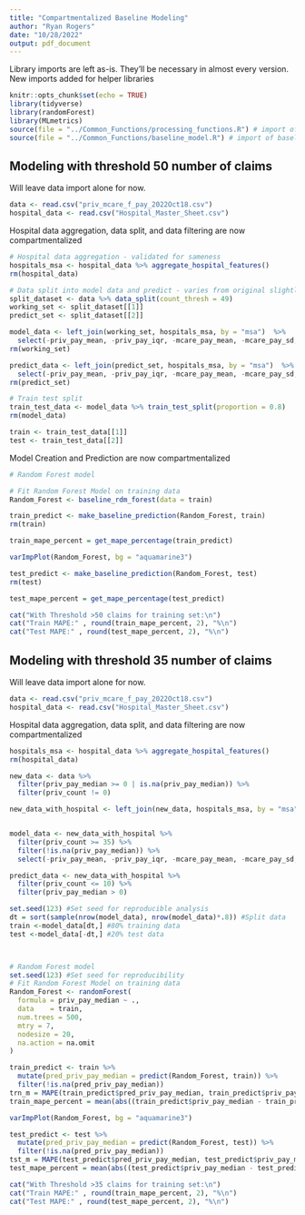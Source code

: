 ```yaml
---
title: "Compartmentalized Baseline Modeling"
author: "Ryan Rogers"
date: "10/28/2022"
output: pdf_document
---
```


Library imports are left as-is. They'll be necessary in almost every version. New imports added for helper libraries

```r
knitr::opts_chunk$set(echo = TRUE)
library(tidyverse)
library(randomForest)
library(MLmetrics)
source(file = "../Common_Functions/processing_functions.R") # import of data_split transformation
source(file = "../Common_Functions/baseline_model.R") # import of baseline model
```

## Modeling with threshold 50 number of claims

Will leave data import alone for now.

```r
data <- read.csv("priv_mcare_f_pay_2022Oct18.csv")
hospital_data <- read.csv("Hospital_Master_Sheet.csv")
```

Hospital data aggregation, data split, and data filtering are now compartmentalized

```r
# Hospital data aggregation - validated for sameness
hospitals_msa <- hospital_data %>% aggregate_hospital_features()
rm(hospital_data)

# Data split into model data and predict - varies from original slightly
split_dataset <- data %>% data_split(count_thresh = 49)
working_set <- split_dataset[[1]]
predict_set <- split_dataset[[2]]

model_data <- left_join(working_set, hospitals_msa, by = "msa")  %>%
  select(-priv_pay_mean, -priv_pay_iqr, -mcare_pay_mean, -mcare_pay_sd, -Urban, -msa)
rm(working_set)

predict_data <- left_join(predict_set, hospitals_msa, by = "msa")  %>%
  select(-priv_pay_mean, -priv_pay_iqr, -mcare_pay_mean, -mcare_pay_sd, -Urban, -msa)
rm(predict_set)

# Train test split
train_test_data <- model_data %>% train_test_split(proportion = 0.8)
rm(model_data)

train <- train_test_data[[1]]
test <- train_test_data[[2]]

```

Model Creation and Prediction are now compartmentalized

```r
# Random Forest model

# Fit Random Forest Model on training data
Random_Forest <- baseline_rdm_forest(data = train)

train_predict <- make_baseline_prediction(Random_Forest, train)
rm(train)

train_mape_percent = get_mape_percentage(train_predict)
```


```r
varImpPlot(Random_Forest, bg = "aquamarine3")

```


```r
test_predict <- make_baseline_prediction(Random_Forest, test)
rm(test)

test_mape_percent = get_mape_percentage(test_predict)
```

```r
cat("With Threshold >50 claims for training set:\n")
cat("Train MAPE:" , round(train_mape_percent, 2), "%\n")
cat("Test MAPE:" , round(test_mape_percent, 2), "%\n")
```


## Modeling with threshold 35 number of claims

Will leave data import alone for now.

```r
data <- read.csv("priv_mcare_f_pay_2022Oct18.csv")
hospital_data <- read.csv("Hospital_Master_Sheet.csv")
```

Hospital data aggregation, data split, and data filtering are now compartmentalized

```r
hospitals_msa <- hospital_data %>% aggregate_hospital_features()
rm(hospital_data)

new_data <- data %>%
  filter(priv_pay_median >= 0 | is.na(priv_pay_median)) %>%
  filter(priv_count != 0)

new_data_with_hospital <- left_join(new_data, hospitals_msa, by = "msa")


model_data <- new_data_with_hospital %>%
  filter(priv_count >= 35) %>%
  filter(!is.na(priv_pay_median)) %>%
  select(-priv_pay_mean, -priv_pay_iqr, -mcare_pay_mean, -mcare_pay_sd,-Urban, -msa)

predict_data <- new_data_with_hospital %>%
  filter(priv_count <= 10) %>%
  filter(priv_pay_median > 0)

set.seed(123) #Set seed for reproducible analysis
dt = sort(sample(nrow(model_data), nrow(model_data)*.8)) #Split data
train <-model_data[dt,] #80% training data
test <-model_data[-dt,] #20% test data



# Random Forest model
set.seed(123) #Set seed for reproducibility 
# Fit Random Forest Model on training data
Random_Forest <- randomForest(
  formula = priv_pay_median ~ .,
  data    = train,
  num.trees = 500,
  mtry = 7,
  nodesize = 20,
  na.action = na.omit
)

train_predict <- train %>%
  mutate(pred_priv_pay_median = predict(Random_Forest, train)) %>%
  filter(!is.na(pred_priv_pay_median))
trn_m = MAPE(train_predict$pred_priv_pay_median, train_predict$priv_pay_median)
train_mape_percent = mean(abs((train_predict$priv_pay_median - train_predict$pred_priv_pay_median)/train_predict$priv_pay_median),na.rm = T)*100
```

```r
varImpPlot(Random_Forest, bg = "aquamarine3")

```

```r
test_predict <- test %>%
  mutate(pred_priv_pay_median = predict(Random_Forest, test)) %>%
  filter(!is.na(pred_priv_pay_median))
tst_m = MAPE(test_predict$pred_priv_pay_median, test_predict$priv_pay_median)
test_mape_percent = mean(abs((test_predict$priv_pay_median - test_predict$pred_priv_pay_median)/test_predict$priv_pay_median),na.rm = T)*100
```

```r
cat("With Threshold >35 claims for training set:\n")
cat("Train MAPE:" , round(train_mape_percent, 2), "%\n")
cat("Test MAPE:" , round(test_mape_percent, 2), "%\n")
```
